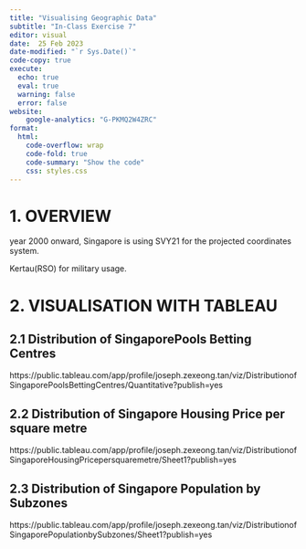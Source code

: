 ```yaml
---
title: "Visualising Geographic Data"
subtitle: "In-Class Exercise 7"
editor: visual
date:  25 Feb 2023
date-modified: "`r Sys.Date()`"
code-copy: true
execute: 
  echo: true
  eval: true
  warning: false
  error: false
website: 
    google-analytics: "G-PKMQ2W4ZRC"
format:
  html:
    code-overflow: wrap
    code-fold: true
    code-summary: "Show the code"
    css: styles.css
---
```


# **1. OVERVIEW**

year 2000 onward, Singapore is using SVY21 for the projected coordinates system.

Kertau(RSO) for military usage.

# 2. VISUALISATION WITH TABLEAU

## 2.1 Distribution of SingaporePools Betting Centres

https://public.tableau.com/app/profile/joseph.zexeong.tan/viz/DistributionofSingaporePoolsBettingCentres/Quantitative?publish=yes

## 2.2 Distribution of Singapore Housing Price per square metre

https://public.tableau.com/app/profile/joseph.zexeong.tan/viz/DistributionofSingaporeHousingPricepersquaremetre/Sheet1?publish=yes

## 2.3 Distribution of Singapore Population by Subzones

https://public.tableau.com/app/profile/joseph.zexeong.tan/viz/DistributionofSingaporePopulationbySubzones/Sheet1?publish=yes
